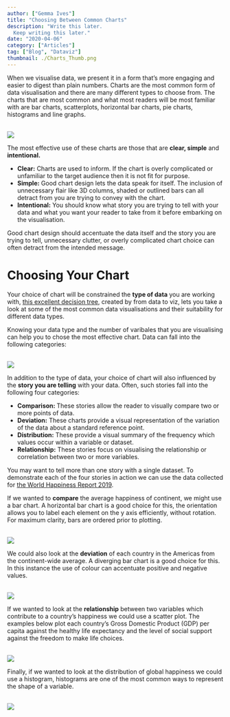 ```yaml
---
author: ["Gemma Ives"]
title: "Choosing Between Common Charts"
description: "Write this later.
  Keep writing this later."
date: "2020-04-06"
category: ["Articles"]
tag: ["Blog", "Dataviz"]
thumbnail: ./Charts_Thumb.png
---
```


<div className="container mx-auto">
  <p> When we visualise data, we present it in a form that’s more engaging and easier to digest than plain numbers.
  Charts are the most common form of data visualisation and there are many different types to choose from.
  The charts that are most common and what most readers will be most familiar with are bar charts, scatterplots, horizontal bar charts, pie charts, histograms and line graphs.
<br />
<br />
  </p>
  <img src="./SixCharts.png"></img>
</div>

<div style = {{paddingTop: "35px"}}  className="container mx-auto">
  <p> The most effective use of these charts are those that are <strong>clear, simple</strong> and <strong>intentional.</strong> </p>
  <ul>
    <li><strong>Clear:</strong> Charts are used to inform. If the chart is overly complicated or unfamiliar to the target audience then it is not fit for purpose. </li>
    <li><strong>Simple:</strong> Good chart design lets the data speak for itself. The inclusion of unnecessary flair like 3D columns, shaded or outlined bars can all detract from you are trying to convey with the chart. </li>
    <li><strong>Intentional:</strong> You should know what story you are trying to tell with your data and what you want your reader to take from it before embarking on the visualisation.  </li>
  </ul>
<p> Good chart design should accentuate the data itself and the story you are trying to tell, unnecessary clutter, or overly complicated chart choice can often detract from the intended message. </p>
</div>

<div className="container mx-auto">
  <h1 className="mart">Choosing Your Chart</h1>
  <p> Your choice of chart will be constrained the <strong>type of data</strong> you are working with,
  <a href="https://www.data-to-viz.com/"> this excellent decision tree</a>,
  created by from data to viz, lets you take a look at some of the most common data visualisations and their suitability for different data types.
  </p>
  <p> Knowing your data type and the number of varibales that you are visualising can help you to chose the most effective chart. Data can fall into the following categories: </p>
  <br />
  <img src="./TypesofData.png"></img>
</div>

<div className="container mx-auto">
    <p> In addition to the type of data, your choice of chart will also influenced by the <strong>story you are telling</strong> with your data. Often, such stories fall into the following four categories: </p>
    <ul>
      <li><strong>Comparison: </strong> These stories allow the reader to visually compare two or more points of data.  </li>
      <li><strong>Deviation:</strong> These charts provide a visual representation of the variation of the data about a standard reference point. </li>
      <li><strong>Distribution:</strong> These provide a visual summary of the frequency which values occur within a variable or dataset. </li>
      <li><strong>Relationship:</strong> These stories focus on visualising the relationship or correlation between two or more variables. </li>
    </ul>
</div>

<div className="container mx-auto">
    <p> You may want to tell more than one story with a single dataset. To demonstrate each of the four stories in action we can use the data collected for
    <a href="https://worldhappiness.report/ed/2019/"> the World Happiness Report 2019</a>. </p>
    <p> If we wanted to <strong>compare</strong> the average happiness of continent, we might use a bar chart.
    A horizontal bar chart is a good choice for this, the orientation allows you to label each element on the y axis efficiently, without rotation.
    For maximum clarity, bars are ordered prior to plotting. </p>
    <br />
    <img src="./Compare.png"></img>
    <br />
    <p> We could also look at the <strong>deviation</strong> of each country in the Americas from the continent-wide average.
    A diverging bar chart is a good choice for this.
    In this instance the use of colour can accentuate positive and negative values.</p>
    <br />
    <img src="./Deviation2.png"></img>
    <br />
    <p> If we wanted to look at the <strong>relationship</strong> between two variables which contribute to a country’s happiness we could use a scatter plot.
    The examples below plot each country’s Gross Domestic Product (GDP) per capita against the healthy life expectancy and the level of social support against the freedom to make life choices. </p>
    <br />
    <img src="./Relationship1.png"></img>
    <p> Finally, if we wanted to look at the distribution of global happiness we could use a histogram, histograms are one of the most common ways to represent the shape of a variable. </p>
    <br />
    <img src="./Distribution1.png"></img> 
</div>
